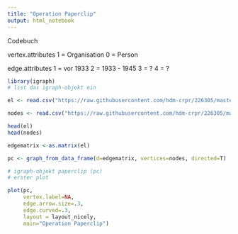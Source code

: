 ```yaml
---
title: "Operation Paperclip"
output: html_notebook
---
```


Codebuch

vertex.attributes
1 = Organisation
0 = Person

edge.attributes
1 = vor 1933
2 = 1933 - 1945 
3 = ?
4 = ?



```r

library(igraph)
# list das igraph-objekt ein

el <- read.csv("https://raw.githubusercontent.com/hdm-crpr/226305/master/data/paperclip/pc_edges.csv", header = T, as.is = T)

nodes <- read.csv("https://raw.githubusercontent.com/hdm-crpr/226305/master/data/paperclip/pc_nodes.csv", header = T, as.is = T)

head(el)
head(nodes)

edgematrix <-as.matrix(el)

pc <- graph_from_data_frame(d=edgematrix, vertices=nodes, directed=T)

# igraph-objekt paperclip (pc)
# erster plot

plot(pc, 
     vertex.label=NA,
     edge.arrow.size=.3,
     edge.curved=.3,
     layout = layout_nicely,
     main="Operation Paperclip")
```

